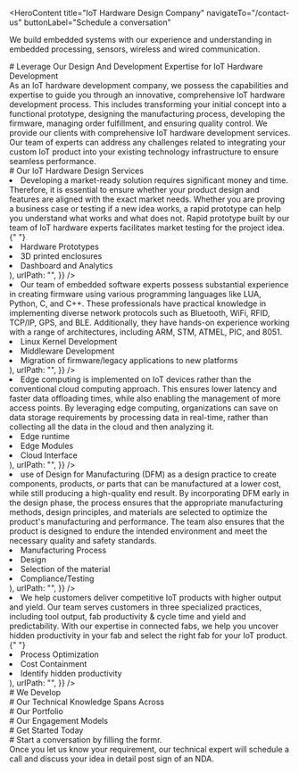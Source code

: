 <HeroContent
  title="IoT Hardware Design Company"
  navigateTo="/contact-us"
  buttonLabel="Schedule a conversation"
>
  We build embedded systems with our experience and understanding in embedded
  processing, sensors, wireless and wired communication.
</HeroContent>
<ClientCompaniesComponent />

<div
  style={{
    display: "flex",
    justifyContent: "center",
    alignItems: "center",
    gap: "20px",
  }}
>
  <div>
    # Leverage Our Design And Development Expertise for IoT Hardware Development
  </div>
  <div>
    As an IoT hardware development company, we possess the capabilities and
    expertise to guide you through an innovative, comprehensive IoT hardware
    development process. This includes transforming your initial concept into a
    functional prototype, designing the manufacturing process, developing the
    firmware, managing order fulfillment, and ensuring quality control. We
    provide our clients with comprehensive IoT hardware development services.
    Our team of experts can address any challenges related to integrating your
    custom IoT product into your existing technology infrastructure to ensure
    seamless performance.
  </div>
</div>

<div
  style={{
    display: "flex",
    justifyContent: "center",
    alignItems: "center",
    gap: "20px",
  }}
>
  <div># Our IoT Hardware Design Services</div>
</div>

<section className="grid grid-col-1 gap-10 w-full py-16">
  <section className="w-full col-span-1 cursor-pointer">
    <ServiceCard
      service={{
        id: 1,
        image: "",
        title: "Rapid Prototyping",
        description: (
          <ul>
            <li>
              Developing a market-ready solution requires significant money and
              time. Therefore, it is essential to ensure whether your product
              design and features are aligned with the exact market needs.
              Whether you are proving a business case or testing if a new idea
              works, a rapid prototype can help you understand what works and
              what does not. Rapid prototype built by our team of IoT hardware
              experts facilitates market testing for the project idea.{" "}
            </li>
            <li>Hardware Prototypes</li>
            <li>3D printed enclosures</li>
            <li>Dashboard and Analytics</li>
          </ul>
        ),
        urlPath: "",
      }}
    />
  </section>
  <section className="w-full col-span-1 cursor-pointer">
    <ServiceCard
      service={{
        id: 2,
        image: "",
        title: "Custom Firmware Development",
        description: (
          <ul>
            <li>
              Our team of embedded software experts possess substantial
              experience in creating firmware using various programming
              languages like LUA, Python, C, and C++. These professionals have
              practical knowledge in implementing diverse network protocols such
              as Bluetooth, WiFi, RFID, TCP/IP, GPS, and BLE. Additionally, they
              have hands-on experience working with a range of architectures,
              including ARM, STM, ATMEL, PIC, and 8051.
            </li>
            <li>Linux Kernel Development</li>
            <li>Middleware Development</li>
            <li>Migration of firmware/legacy applications to new platforms</li>
          </ul>
        ),
        urlPath: "",
      }}
    />
  </section>
  <section className="w-full col-span-1 cursor-pointer">
    <ServiceCard
      service={{
        id: 3,
        image: "",
        title: "Edge Computing",
        description: (
          <ul>
            <li>
              Edge computing is implemented on IoT devices rather than the
              conventional cloud computing approach. This ensures lower latency
              and faster data offloading times, while also enabling the
              management of more access points. By leveraging edge computing,
              organizations can save on data storage requirements by processing
              data in real-time, rather than collecting all the data in the
              cloud and then analyzing it.
            </li>
            <li>Edge runtime</li>
            <li>Edge Modules</li>
            <li>Cloud Interface</li>
          </ul>
        ),
        urlPath: "",
      }}
    />
  </section>
  <section className="w-full col-span-1 cursor-pointer">
    <ServiceCard
      service={{
        id: 4,
        image: "",
        title: "Design for Manufacturing",
        description: (
          <ul>
            <li>
              use of Design for Manufacturing (DFM) as a design practice to
              create components, products, or parts that can be manufactured at
              a lower cost, while still producing a high-quality end result. By
              incorporating DFM early in the design phase, the process ensures
              that the appropriate manufacturing methods, design principles, and
              materials are selected to optimize the product's manufacturing and
              performance. The team also ensures that the product is designed to
              endure the intended environment and meet the necessary quality and
              safety standards.
            </li>
            <li>Manufacturing Process</li>
            <li>Design</li>
            <li>Selection of the material</li>
            <li>Compliance/Testing</li>
          </ul>
        ),
        urlPath: "",
      }}
    />
  </section>
  <section className="w-full col-span-1 cursor-pointer">
    <ServiceCard
      service={{
        id: 5,
        image: "",
        title: "Assistance with Fab Selection",
        description: (
          <ul>
            <li>
              We help customers deliver competitive IoT products with higher
              output and yield. Our team serves customers in three specialized
              practices, including tool output, fab productivity & cycle time
              and yield and predictability. With our expertise in connected
              fabs, we help you uncover hidden productivity in your fab and
              select the right fab for your IoT product.{" "}
            </li>
            <li>Process Optimization</li>
            <li>Cost Containment</li>
            <li>Identify hidden productivity</li>
          </ul>
        ),
        urlPath: "",
      }}
    />
  </section>
</section>

<div
  style={{
    display: "flex",
    justifyContent: "center",
    alignItems: "center",
    gap: "20px",
  }}
>
  <div># We Develop</div>
</div>

<section className="grid grid-cols-3 gap-10 w-full py-16">
  <section className="w-full col-span-1 cursor-pointer">
    <ServiceCard
      service={{
        id: 1,
        image: "",
        title: "Smart Wearables",
        urlPath: "",
      }}
    />
  </section>
  <section className="w-full col-span-1 cursor-pointer">
    <ServiceCard
      service={{
        id: 2,
        image: "",
        title: "Security Cameras",
        urlPath: "",
      }}
    />
  </section>
  <section className="w-full col-span-1 cursor-pointer">
    <ServiceCard
      service={{
        id: 3,
        image: "",
        title: "Health Monitoring Devices",
        urlPath: "",
      }}
    />
  </section>
  <section className="w-full col-span-1 cursor-pointer">
    <ServiceCard
      service={{
        id: 4,
        image: "",
        title: "Home Automation Controllers",
        urlPath: "",
      }}
    />
  </section>
  <section className="w-full col-span-1 cursor-pointer">
    <ServiceCard
      service={{
        id: 5,
        image: "",
        title: "Connected Consumer Products",
        urlPath: "",
      }}
    />
  </section>
  <section className="w-full col-span-1 cursor-pointer">
    <ServiceCard
      service={{
        id: 6,
        image: "",
        title: "Sports Activity Trackers",
        urlPath: "",
      }}
    />
  </section>
  <section className="w-full col-span-1 cursor-pointer">
    <ServiceCard
      service={{
        id: 7,
        image: "",
        title: "Environmental Sensors",
        urlPath: "",
      }}
    />
  </section>
  <section className="w-full col-span-1 cursor-pointer">
    <ServiceCard
      service={{
        id: 8,
        image: "",
        title: "Connected Production Systems",
        urlPath: "",
      }}
    />
  </section>
  <section className="w-full col-span-1 cursor-pointer">
    <ServiceCard
      service={{
        id: 9,
        image: "",
        title: "Constrained Sensor Edge Devices",
        urlPath: "",
      }}
    />
  </section>
</section>

<div
  style={{
    display: "flex",
    justifyContent: "center",
    alignItems: "center",
    gap: "20px",
  }}
>
  <div># Our Technical Knowledge Spans Across</div>
</div>

<section className="grid grid-cols-4 gap-10 w-full py-16">
  <section className="w-full col-span-1 cursor-pointer">
    <ServiceCard
      service={{
        id: 1,
        image: "",
        title: "Processor Architectures",
        urlPath: "",
      }}
    />
  </section>
  <section className="w-full col-span-1 cursor-pointer">
    <ServiceCard
      service={{
        id: 2,
        image: "",
        title: "Wireless Technologies",
        urlPath: "",
      }}
    />
  </section>
  <section className="w-full col-span-1 cursor-pointer">
    <ServiceCard
      service={{
        id: 3,
        image: "",
        title: "Board validation and manufacturing test software",
        urlPath: "",
      }}
    />
  </section>
  <section className="w-full col-span-1 cursor-pointer">
    <ServiceCard
      service={{
        id: 4,
        image: "",
        title: "Sensors",
        urlPath: "",
      }}
    />
  </section>
</section>

<div
  style={{
    display: "flex",
    justifyContent: "center",
    alignItems: "center",
    gap: "20px",
  }}
>
  <div># Our Portfolio</div>
</div>

<section className="grid grid-cols-3 gap-10 w-full py-16">
  <section className="w-full col-span-1 cursor-pointer">
    <ServiceCard
      service={{
        id: 1,
        image: "",
        title: "HiArya",
        description:
          "Our team of IoT, AI, ML, Mechanical, and Electrical experts worked together to create a smart tea maker that enables users to make their recipe from the web interface, mobile app, and machine itself. The combination of IoT and AI resulted in a fully automatic Tea Maker Robot.",
        urlPath: "",
      }}
    />
  </section>
  <section className="w-full col-span-1 cursor-pointer">
    <ServiceCard
      service={{
        id: 2,
        image: "",
        title: "ETON",
        description:
          "The client required a multi-room audio solution controlled by Android and iOS devices to communicate with multiple speakers without audio latency. They wanted that the app should support local media content, NAS music source, Bluetooth, Airplay and Google Chromecast.",
        urlPath: "",
      }}
    />
  </section>
  <section className="w-full col-span-1 cursor-pointer">
    <ServiceCard
      service={{
        id: 3,
        image: "",
        title: "Audio Design Expert",
        description:
          "Rikki Farr, a veteran in the music industry who has worked with music legends- The Beatles and Jimi Hendrix, is the man behind RIVA WAND speakers. The audio manufacturers engaged us to build an app that could connect the speakers to bestow unrivaled symphonic experience to its users.",
        urlPath: "",
      }}
    />
  </section>
</section>

<div
  style={{
    display: "flex",
    justifyContent: "center",
    alignItems: "center",
    gap: "20px",
  }}
>
  <div># Our Engagement Models</div>
</div>

<section className="grid grid-cols-3 gap-10 w-full py-16">
  <section className="w-full col-span-1 cursor-pointer">
    <ServiceCard
      service={{
        id: 1,
        image: "",
        title: "Dedicated Development Team",
        description:
          "Our skilled development team utilizes state-of-the-art artificial intelligence and machine learning technologies to provide our clients with exceptional services and personalized solutions.",
        urlPath: "",
      }}
    />
  </section>
  <section className="w-full col-span-1 cursor-pointer">
    <ServiceCard
      service={{
        id: 2,
        image: "",
        title: "Team Extension",
        description:
          "Our team extension approach is intended to help clients who want to grow their teams by providing the specific skills and knowledge required for their initiatives.",
        urlPath: "/",
      }}
    />
  </section>
  <section className="w-full col-span-1 cursor-pointer">
    <ServiceCard
      service={{
        id: 3,
        image: "",
        title: "Project-based Model",
        description:
          "Our client-focused, project-driven methodology, bolstered by our skilled software development team, is committed to encouraging collaboration with clients and attaining their unique project goals.",
        urlPath: "",
      }}
    />
  </section>
</section>

<div
  style={{
    display: "flex",
    justifyContent: "center",
    alignItems: "center",
    gap: "20px",
  }}
>
  <div># Get Started Today</div>
</div>

<section className="grid grid-cols-4 gap-10 w-full py-16">
  <section className="w-full col-span-1 cursor-pointer">
    <ServiceCard
      service={{
        id: 1,
        image: "",
        title: "1. Get in Touch",
        description:
          "Complete the contact form secured by a non-disclosure agreement, select a time on our calendar, and arrange a video conference with our specialists.",
        urlPath: "",
      }}
    />
  </section>
  <section className="w-full col-span-1 cursor-pointer">
    <ServiceCard
      service={{
        id: 2,
        image: "",
        title: "2. Get a Consultation",
        description:
          "Get on a call with our team to know the feasibility of your project idea.",
        urlPath: "",
      }}
    />
  </section>
  <section className="w-full col-span-1 cursor-pointer">
    <ServiceCard
      service={{
        id: 3,
        image: "",
        title: "3. Get a Cost Estimate",
        description:
          "Based on the project requirements, we share a project proposal with budget and timeline estimates.",
        urlPath: "",
      }}
    />
  </section>
  <section className="w-full col-span-1 cursor-pointer">
    <ServiceCard
      service={{
        id: 4,
        image: "",
        title: "4. Project Kickoff",
        description:
          "Once the project is signed, we bring together a team from a range of disciplines to kick start your project.",
        urlPath: "",
      }}
    />
  </section>
</section>

<div
  style={{
    display: "flex",
    justifyContent: "center",
    alignItems: "center",
    gap: "20px",
  }}
>
  <div># Start a conversation by filling the formr.</div>
  <div>
    Once you let us know your requirement, our technical expert will schedule a
    call and discuss your idea in detail post sign of an NDA.
  </div>
</div>
